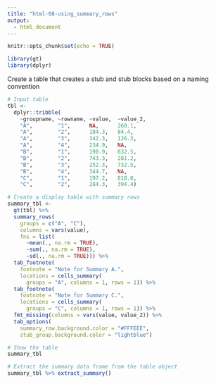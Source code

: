 ```yaml
---
title: "html-08-using_summary_rows"
output:
  - html_document
---
```


```r
knitr::opts_chunk$set(echo = TRUE)

library(gt)
library(dplyr)
```

Create a table that creates a stub and stub blocks based on a naming convention

```r
# Input table
tbl <-
  dplyr::tribble(
    ~groupname, ~rowname, ~value,  ~value_2,
    "A",        "1",      NA,      260.1,
    "A",        "2",      184.3,   84.4,
    "A",        "3",      342.3,   126.3,
    "A",        "4",      234.9,   NA,
    "B",        "1",      190.9,   832.5,
    "B",        "2",      743.3,   281.2,
    "B",        "3",      252.3,   732.5,
    "B",        "4",      344.7,   NA,
    "C",        "1",      197.2,   818.0,
    "C",        "2",      284.3,   394.4)
```

```r
# Create a display table with summary rows
summary_tbl <-
  gt(tbl) %>%
  summary_rows(
    groups = c("A", "C"),
    columns = vars(value),
    fns = list(
      ~mean(., na.rm = TRUE),
      ~sum(., na.rm = TRUE),
      ~sd(., na.rm = TRUE))) %>%
  tab_footnote(
    footnote = "Note for Summary A.",
    locations = cells_summary(
      groups = "A", columns = 1, rows = 1)) %>%
  tab_footnote(
    footnote = "Note for Summary C.",
    locations = cells_summary(
      groups = "C", columns = 1, rows = 1)) %>%
  fmt_missing(columns = vars(value, value_2)) %>%
  tab_options(
    summary_row.background.color = "#FFFEEE",
    stub_group.background.color = "lightblue")
```

```r
# Show the table
summary_tbl
```

```r
# Extract the summary data frame from the table object
summary_tbl %>% extract_summary()
```
